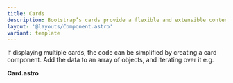 ```yaml
---
title: Cards
description: Bootstrap’s cards provide a flexible and extensible content container with multiple variants and options.
layout: '@layouts/Component.astro'
variant: template
---
```


If displaying multiple cards, the code can be simplified by creating a card component. Add the data to an array of objects, and iterating over it e.g.


<Example component="Card" variant="Basic" />

**Card.astro**


<Example  component="Card" variant="Card" render={false}/>

